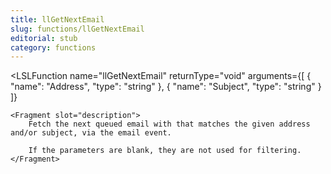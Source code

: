 ```yaml
---
title: llGetNextEmail
slug: functions/llGetNextEmail
editorial: stub
category: functions
---
```


<LSLFunction
	name="llGetNextEmail"
	returnType="void"
	arguments={[
	{
		"name": "Address",
		"type": "string"
	},
	{
		"name": "Subject",
		"type": "string"
	}
]}
>
	<Fragment slot="description">
		Fetch the next queued email with that matches the given address and/or subject, via the email event.
		
		If the parameters are blank, they are not used for filtering.
	</Fragment>
</LSLFunction>
